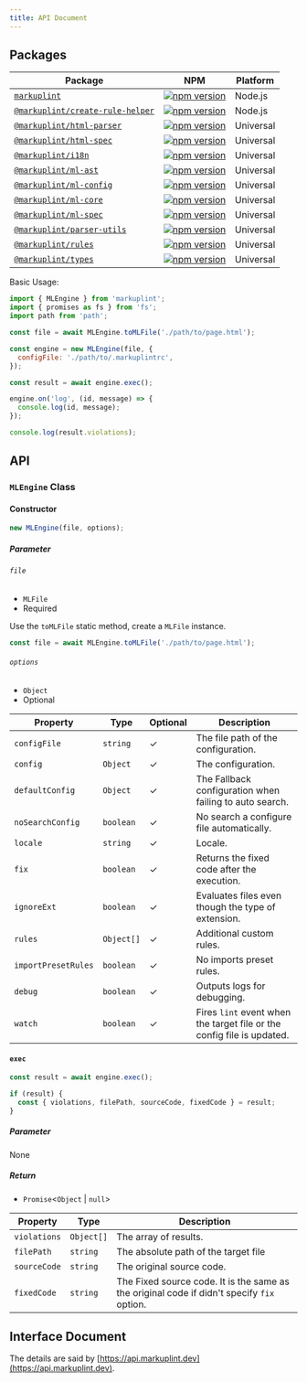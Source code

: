 ```yaml
---
title: API Document
---
```


## Packages

| Package                                                                       | NPM                                                                                                                                             | Platform  |
| ----------------------------------------------------------------------------- | ----------------------------------------------------------------------------------------------------------------------------------------------- | --------- |
| [`markuplint`](./packages/markuplint)                                         | [![npm version](https://badge.fury.io/js/markuplint.svg)](https://badge.fury.io/js/markuplint)                                                  | Node.js   |
| [`@markuplint/create-rule-helper`](./packages/@markuplint/create-rule-helper) | [![npm version](https://badge.fury.io/js/%40markuplint%2Fcreate-rule-helper.svg)](https://www.npmjs.com/package/@markuplint/create-rule-helper) | Node.js   |
| [`@markuplint/html-parser`](./packages/@markuplint/html-parser)               | [![npm version](https://badge.fury.io/js/%40markuplint%2Fhtml-parser.svg)](https://badge.fury.io/js/%40markuplint%2Fhtml-parser)                | Universal |
| [`@markuplint/html-spec`](./packages/@markuplint/html-spec)                   | [![npm version](https://badge.fury.io/js/%40markuplint%2Fhtml-spec.svg)](https://badge.fury.io/js/%40markuplint%2Fhtml-spec)                    | Universal |
| [`@markuplint/i18n`](./packages/@markuplint/i18n)                             | [![npm version](https://badge.fury.io/js/%40markuplint%2Fi18n.svg)](https://badge.fury.io/js/%40markuplint%2Fi18n)                              | Universal |
| [`@markuplint/ml-ast`](./packages/@markuplint/ml-ast)                         | [![npm version](https://badge.fury.io/js/%40markuplint%2Fml-ast.svg)](https://badge.fury.io/js/%40markuplint%2Fml-ast)                          | Universal |
| [`@markuplint/ml-config`](./packages/@markuplint/ml-config)                   | [![npm version](https://badge.fury.io/js/%40markuplint%2Fml-config.svg)](https://badge.fury.io/js/%40markuplint%2Fml-config)                    | Universal |
| [`@markuplint/ml-core`](./packages/@markuplint/ml-core)                       | [![npm version](https://badge.fury.io/js/%40markuplint%2Fml-core.svg)](https://badge.fury.io/js/%40markuplint%2Fml-core)                        | Universal |
| [`@markuplint/ml-spec`](./packages/@markuplint/ml-spec)                       | [![npm version](https://badge.fury.io/js/%40markuplint%2Fml-spec.svg)](https://badge.fury.io/js/%40markuplint%2Fml-spec)                        | Universal |
| [`@markuplint/parser-utils`](./packages/@markuplint/parser-utils)             | [![npm version](https://badge.fury.io/js/%40markuplint%2Fparser-utils.svg)](https://badge.fury.io/js/%40markuplint%2Fparser-utils)              | Universal |
| [`@markuplint/rules`](./packages/@markuplint/rules)                           | [![npm version](https://badge.fury.io/js/%40markuplint%2Frules.svg)](https://badge.fury.io/js/%40markuplint%2Frules)                            | Universal |
| [`@markuplint/types`](./packages/@markuplint/types)                           | [![npm version](https://badge.fury.io/js/%40markuplint%2Ftypes.svg)](https://badge.fury.io/js/%40markuplint%2Ftypes)                            | Universal |

Basic Usage:

```js
import { MLEngine } from 'markuplint';
import { promises as fs } from 'fs';
import path from 'path';

const file = await MLEngine.toMLFile('./path/to/page.html');

const engine = new MLEngine(file, {
  configFile: './path/to/.markuplintrc',
});

const result = await engine.exec();

engine.on('log', (id, message) => {
  console.log(id, message);
});

console.log(result.violations);
```

## API

### `MLEngine` Class

#### Constructor

```js
new MLEngine(file, options);
```

##### Parameter

###### `file`

- `MLFile`
- Required

Use the `toMLFile` static method, create a `MLFile` instance.

```js
const file = await MLEngine.toMLFile('./path/to/page.html');
```

###### `options`

- `Object`
- Optional

| Property            | Type       | Optional | Description                                                            |
| ------------------- | ---------- | -------- | ---------------------------------------------------------------------- |
| `configFile`        | `string`   | ✓        | The file path of the configuration.                                    |
| `config`            | `Object`   | ✓        | The configuration.                                                     |
| `defaultConfig`     | `Object`   | ✓        | The Fallback configuration when failing to auto search.                |
| `noSearchConfig`    | `boolean`  | ✓        | No search a configure file automatically.                              |
| `locale`            | `string`   | ✓        | Locale.                                                                |
| `fix`               | `boolean`  | ✓        | Returns the fixed code after the execution.                            |
| `ignoreExt`         | `boolean`  | ✓        | Evaluates files even though the type of extension.                     |
| `rules`             | `Object[]` | ✓        | Additional custom rules.                                               |
| `importPresetRules` | `boolean`  | ✓        | No imports preset rules.                                               |
| `debug`             | `boolean`  | ✓        | Outputs logs for debugging.                                            |
| `watch`             | `boolean`  | ✓        | Fires `lint` event when the target file or the config file is updated. |

#### `exec`

```js
const result = await engine.exec();

if (result) {
  const { violations, filePath, sourceCode, fixedCode } = result;
}
```

##### Parameter

None

##### Return

- `Promise`&lt;`Object` | `null`&gt;

| Property     | Type       | Description                                                                                |
| ------------ | ---------- | ------------------------------------------------------------------------------------------ |
| `violations` | `Object[]` | The array of results.                                                                      |
| `filePath`   | `string`   | The absolute path of the target file                                                       |
| `sourceCode` | `string`   | The original source code.                                                                  |
| `fixedCode`  | `string`   | The Fixed source code. It is the same as the original code if didn't specify `fix` option. |

## Interface Document

The details are said by [https://api.markuplint.dev](https://api.markuplint.dev).
